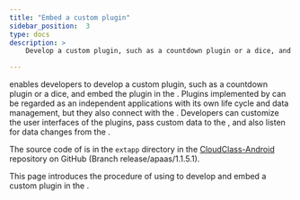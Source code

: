 ```yaml
---
title: "Embed a custom plugin"
sidebar_position:  3
type: docs
description: >
    Develop a custom plugin, such as a countdown plugin or a dice, and embed the plugin in the <Vg k="FC"/>.

---
```




<Vg k="EXTAPP"/> enables developers to develop a custom plugin, such as a countdown plugin or a dice, and embed the plugin in the <Vg k="FC"/>. Plugins implemented by <Vg k="EXTAPP"/> can be regarded as an independent applications with its own life cycle and data management, but they also connect with the <Vg k="ACS"/>. Developers can customize the user interfaces of the plugins, pass custom data to the <Vg k="ACS"/>, and also listen for data changes from the <Vg k="ACS"/>.

The source code of <Vg k="EXTAPP"/> is in the `extapp` directory in the [CloudClass-Android](https://github.com/AgoraIO-Community/CloudClass-Android) repository on GitHub (Branch release/apaas/1.1.5.1).

This page introduces the procedure of using <Vg k="EXTAPP"/> to develop and embed a custom plugin in the <Vg k="FC"/>.


<EmbedPlugin />